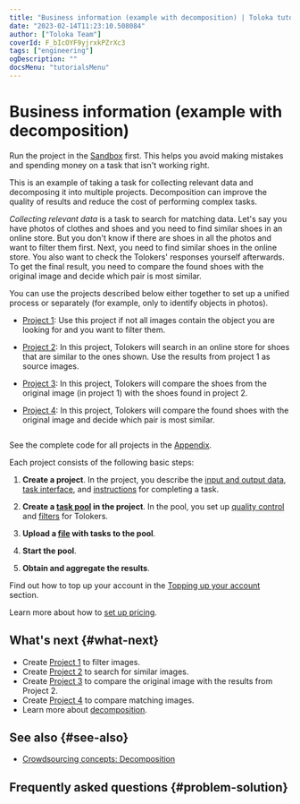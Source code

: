 ```yaml
---
title: "Business information (example with decomposition) | Toloka tutorials"
date: "2023-02-14T11:23:10.508084"
author: ["Toloka Team"]
coverId: F_bIcOYF9yjrxkPZrXc3
tags: ["engineering"]
ogDescription: ""
docsMenu: "tutorialsMenu"
---
```



# Business information (example with decomposition)

<Note mode="tip" title="Tip">

Run the project in the [Sandbox](https://sandbox.toloka.yandex.com/for-requesters) first. This helps you avoid making mistakes and spending money on a task that isn't working right.

</Note>

This is an example of taking a task for collecting relevant data and decomposing it into multiple projects. Decomposition can improve the quality of results and reduce the cost of performing complex tasks.

_Collecting relevant data_ is a task to search for matching data. Let's say you have photos of clothes and shoes and you need to find similar shoes in an online store. But you don't know if there are shoes in all the photos and want to filter them first. Next, you need to find similar shoes in the online store. You also want to check the Tolokers' responses yourself afterwards. To get the final result, you need to compare the found shoes with the original image and decide which pair is most similar.

You can use the projects described below either together to set up a unified process or separately (for example, only to identify objects in photos).

- [Project 1](/docs-new/tutorials/contain_item): Use this project if not all images contain the object you are looking for and you want to filter them.

- [Project 2](/docs-new/tutorials/find_an_item_in_store): In this project, Tolokers will search in an online store for shoes that are similar to the ones shown. Use the results from project 1 as source images.

- [Project 3](/docs-new/tutorials/item_look_similar): In this project, Tolokers will compare the shoes from the original image (in project 1) with the shoes found in project 2.

- [Project 4](/docs-new/tutorials/item_more_similar): In this project, Tolokers will compare the found shoes with the original image and decide which pair is most similar.

<img style="max-width:100%" src="https://tlk-infra-front.azureedge.net/portal-static/uploaded/images/1675425186344/1675425186344_original_svg.svg" alt="" />

<Note mode="note" title="Note">

See the complete code for all projects in the [Appendix](/docs-new/tutorials/appendix-expanded-code).

</Note>

Each project consists of the following basic steps:

1. **Create a project**. In the project, you describe the [input and output data](https://toloka.ai/en/docs/glossary#input-output-data), [task interface](https://toloka.ai/en/docs/glossary#task-interface), and [instructions](https://toloka.ai/en/docs/glossary#instructions) for completing a task.

1. **Create a [task pool](https://toloka.ai/en/docs/glossary#pool) in the project**. In the pool, you set up [quality control](https://toloka.ai/en/docs/glossary#quality-control) and [filters](https://toloka.ai/en/docs/glossary#filters) for Tolokers.

1. **Upload a [file](https://tlk.s3.yandex.net/wsdm2020/dataset_1.tsv) with tasks to the pool**.

1. **Start the pool**.

1. **Obtain and aggregate the results**.

Find out how to top up your account in the [Topping up your account](https://toloka.ai/en/docs/guide/concepts/refill) section.

Learn more about how to [set up pricing](https://toloka.ai/en/docs/guide/concepts/dynamic-pricing#section_wb1_lhl_vlb).

## What's next {#what-next}

- Create [Project 1](/docs-new/tutorials/contain_item) to filter images.
- Create [Project 2](/docs-new/tutorials/find_an_item_in_store) to search for similar images.
- Create [Project 3](/docs-new/tutorials/item_look_similar) to compare the original image with the results from Project 2.
- Create [Project 4](/docs-new/tutorials/item_more_similar) to compare matching images.
- Learn more about [decomposition](https://toloka.ai/en/docs/guide/concepts/solution-architecture).

## See also {#see-also}

- [Crowdsourcing concepts: Decomposition](https://toloka.ai/knowledgebase/decomposition/)

## Frequently asked questions {#problem-solution}

<FaqControlProduct/>

<ContactSupport/>
